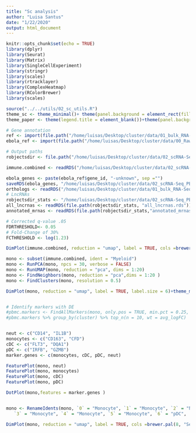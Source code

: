 ```yaml
---
title: "Sc analysis"
author: "Luisa Santus"
date: "1/22/2020"
output: html_document
---
```


```r
knitr::opts_chunk$set(echo = TRUE)
library(dplyr)
library(Seurat)
library(Matrix)
library(SingleCellExperiment)
library(stringr)
library(scales)
library(rtracklayer)
library(ComplexHeatmap)
library(RColorBrewer)
library(scales)

source("../../utils/02_sc_utils.R")
theme_sc <- theme_minimal()+ theme(panel.background = element_rect(fill = "white", colour = "grey50"), panel.grid.major = element_blank(), panel.grid.minor = element_blank())+theme(legend.text = element_text(size=18))
theme_paper <- theme(legend.title = element_blank())+theme(panel.background = element_rect(fill = "white", colour = "white"))+theme(panel.background = element_rect(fill = "white", colour = "grey50"))+theme(axis.text = element_text(size = 18), axis.title = element_text(size = 20), legend.text = element_text(size = 18))

# Gene annotation 
ref <- import(file.path("/home/luisas/Desktop/cluster/data/01_bulk_RNA-Seq_lncRNAs_annotation/03_novel_lncRNAs_list/rheMac10_EBOV_and_novel_genenames.gtf"))
ebola_ref <- import(file.path("/home/luisas/Desktop/cluster/data/00_RawData/pardis_shared_data/sabeti-txnomics/shared-resources/HISAT2/EBOV-Kikwit/KU182905.1.gtf"))

# Output paths
robjectsdir <- file.path("/home/luisas/Desktop/cluster/data/02_scRNA-Seq_PBMCs/00_scRNA-Seq_exVivo_rhemac10/05_RObjects/04_DE/")

immune.combined <- readRDS("/home/luisas/Desktop/cluster/data/02_scRNA-Seq_PBMCs/00_scRNA-Seq_exVivo_rhemac10/05_RObjects/03_prep/03_immune.combined.ready.rds")

ebola_genes <- paste(ebola_ref$gene_id, "-unknown", sep ="")
saveRDS(ebola_genes, "/home/luisas/Desktop/cluster/data/02_scRNA-Seq_PBMCs/00_scRNA-Seq_exVivo_rhemac10/05_RObjects/05_stats/ebola_genes.rds")
orthologs <- readRDS("/home/luisas/Desktop/cluster/data/01_bulk_RNA-Seq_lncRNAs_annotation/05_orthologs/orthologs.rds")
# LncRNAs
robjectsdir_stats <- "/home/luisas/Desktop/cluster/data/02_scRNA-Seq_PBMCs/01_scRNA-Seq_inVivo_rhemac10/05_RObjects/05_stats/"
all_lncrnas <- readRDS(file.path(robjectsdir_stats, "all_lncrnas.rds"))
annotated_mrnas <- readRDS(file.path(robjectsdir_stats,"annotated_mrnas.rds"))

# Corrected q-value .05
FDRTHRESHOLD<- 0.05
# Fold-Change of 30%
FCTHRESHOLD <- log(1.23)
```

```r
DimPlot(immune.combined, reduction = "umap", label = TRUE, cols =brewer.pal(4, "Set2"), label.size = 6)+theme_minimal()+ theme(panel.background = element_rect(fill = "white", colour = "grey50"), panel.grid.major = element_blank(), panel.grid.minor = element_blank())+theme(legend.text = element_text(size=18))
```
```r

mono <- subset(immune.combined, ident = "Myeloid")
mono <- RunPCA(mono, npcs = 30, verbose = FALSE)
mono <- RunUMAP(mono, reduction = "pca", dims = 1:20)
mono <- FindNeighbors(mono, reduction = "pca",dims = 1:20 )
mono <- FindClusters(mono, resolution = 0.5)

DimPlot(mono, reduction = "umap", label = TRUE, label.size = 6)+theme_minimal()+ theme(panel.background = element_rect(fill = "white", colour = "grey50"), panel.grid.major = element_blank(), panel.grid.minor = element_blank())+theme(legend.text = element_text(size=18))


# Identify markers with DE 
#pbmc.markers <- FindAllMarkers(mono, only.pos = TRUE, min.pct = 0.25, logfc.threshold = 0.25)
#pbmc.markers %>% group_by(cluster) %>% top_n(n = 10, wt = avg_logFC)


neut <- c("CD14", "IL1B")
monocytes <- c("CD163", "CFD")
cDC <- c("FLT3", "DQA1")
pDC <- c("IRFB", "GZMB")
marker.genes <- c(monocytes, cDC, pDC, neut)

FeaturePlot(mono, neut)
FeaturePlot(mono, monocytes)
FeaturePlot(mono, cDC)
FeaturePlot(mono, pDC)

DotPlot(mono,features = marker.genes )


mono <- RenameIdents(mono, `0` = "Monocyte", `1` = "Monocyte", `2` = "Neutrophil", 
   `3` = "Monocyte", `4` = "Monocyte", `5` = "Monocyte", `6` = "pDC",  `7` = "Neutrophil",  `8` = "cDC")

DimPlot(mono, reduction = "umap", label = TRUE, cols =brewer.pal(8, "Set3"), label.size = 6)+theme_minimal()+ theme(panel.background = element_rect(fill = "white", colour = "grey50"), panel.grid.major = element_blank(), panel.grid.minor = element_blank())+theme(legend.text = element_text(size=18))



```
